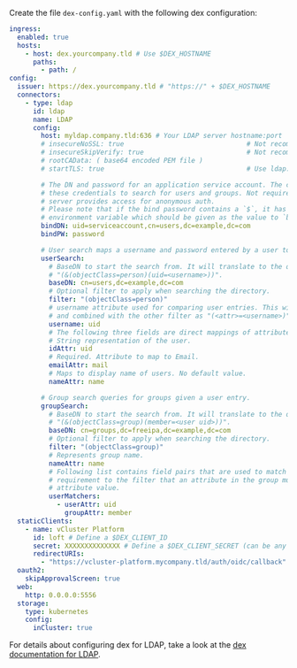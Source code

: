 Create the file `dex-config.yaml` with the following dex configuration:

```yaml {4,6,12,23-24,26-42,44-58,61-64}
ingress:
  enabled: true
  hosts:
    - host: dex.yourcompany.tld # Use $DEX_HOSTNAME
      paths:
        - path: /
config:
  issuer: https://dex.yourcompany.tld # "https://" + $DEX_HOSTNAME
  connectors:
    - type: ldap
      id: ldap
      name: LDAP
      config:
        host: myldap.company.tld:636 # Your LDAP server hostname:port
        # insecureNoSSL: true                               # Not recommended but required if not using TLS (port 389)
        # insecureSkipVerify: true                          # Not recommended but required for self-signed certificates
        # rootCAData: ( base64 encoded PEM file )
        # startTLS: true                                    # Use ldap:// instead of ldaps:// protocol

        # The DN and password for an application service account. The connector uses
        # these credentials to search for users and groups. Not required if the LDAP
        # server provides access for anonymous auth.
        # Please note that if the bind password contains a `$`, it has to be saved in an
        # environment variable which should be given as the value to `bindPW`.
        bindDN: uid=serviceaccount,cn=users,dc=example,dc=com
        bindPW: password

        # User search maps a username and password entered by a user to a LDAP entry.
        userSearch:
          # BaseDN to start the search from. It will translate to the query
          # "(&(objectClass=person)(uid=<username>))".
          baseDN: cn=users,dc=example,dc=com
          # Optional filter to apply when searching the directory.
          filter: "(objectClass=person)"
          # username attribute used for comparing user entries. This will be translated
          # and combined with the other filter as "(<attr>=<username>)".
          username: uid
          # The following three fields are direct mappings of attributes on the user entry.
          # String representation of the user.
          idAttr: uid
          # Required. Attribute to map to Email.
          emailAttr: mail
          # Maps to display name of users. No default value.
          nameAttr: name

        # Group search queries for groups given a user entry.
        groupSearch:
          # BaseDN to start the search from. It will translate to the query
          # "(&(objectClass=group)(member=<user uid>))".
          baseDN: cn=groups,dc=freeipa,dc=example,dc=com
          # Optional filter to apply when searching the directory.
          filter: "(objectClass=group)"
          # Represents group name.
          nameAttr: name
          # Following list contains field pairs that are used to match a user to a group. It adds an additional
          # requirement to the filter that an attribute in the group must match the user's
          # attribute value.
          userMatchers:
            - userAttr: uid
              groupAttr: member
  staticClients:
    - name: vCluster Platform
      id: loft # Define a $DEX_CLIENT_ID
      secret: XXXXXXXXXXXXXX # Define a $DEX_CLIENT_SECRET (can be any secret key)
      redirectURIs:
        - "https://vcluster-platform.mycompany.tld/auth/oidc/callback" # vCluster Platform URL + /auth/oidc/callback
  oauth2:
    skipApprovalScreen: true
  web:
    http: 0.0.0.0:5556
  storage:
    type: kubernetes
    config:
      inCluster: true
```

For details about configuring dex for LDAP, take a look at the [dex documentation for LDAP](https://dexidp.io/docs/connectors/ldap/).
